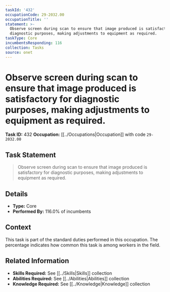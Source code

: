 ```yaml
---
taskId: '432'
occupationCode: 29-2032.00
occupationTitle: ''
statement: >-
  Observe screen during scan to ensure that image produced is satisfactory for
  diagnostic purposes, making adjustments to equipment as required.
taskType: Core
incumbentsResponding: 116
collection: Tasks
source: onet
---
```

# Observe screen during scan to ensure that image produced is satisfactory for diagnostic purposes, making adjustments to equipment as required.

**Task ID:** 432
**Occupation:** [[../Occupations|Occupation]] with code `29-2032.00`

## Task Statement

> Observe screen during scan to ensure that image produced is satisfactory for diagnostic purposes, making adjustments to equipment as required.

## Details

- **Type:** Core
- **Performed By:** 116.0% of incumbents

## Context

This task is part of the standard duties performed in this occupation. The percentage indicates how common this task is among workers in the field.

## Related Information

- **Skills Required:** See [[../Skills|Skills]] collection
- **Abilities Required:** See [[../Abilities|Abilities]] collection
- **Knowledge Required:** See [[../Knowledge|Knowledge]] collection
